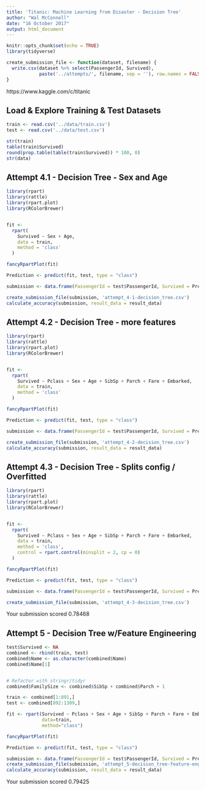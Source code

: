 ```yaml
---
title: 'Titanic: Machine Learning from Disaster - Decision Tree'
author: "Wal McConnell"
date: "16 October 2017"
output: html_document
---
```


```r
knitr::opts_chunk$set(echo = TRUE)
library(tidyverse)

create_submission_file <- function(dataset, filename) {
  write.csv(dataset %>% select(PassengerId, Survived), 
            paste('../attempts/', filename, sep = ''), row.names = FALSE)
}

```

https://www.kaggle.com/c/titanic


## Load & Explore Training & Test Datasets

```r

train <- read.csv('../data/train.csv')
test <- read.csv('../data/test.csv')

str(train)
table(train$Survived)
round(prop.table(table(train$Survived)) * 100, 0)
str(data)
```

## Attempt 4.1 - Decision Tree - Sex and Age

```r

library(rpart)
library(rattle)
library(rpart.plot)
library(RColorBrewer)


fit <-
  rpart(
    Survived ~ Sex + Age,
    data = train,
    method = 'class'
  )

fancyRpartPlot(fit)

Prediction <- predict(fit, test, type = "class")

submission <- data.frame(PassengerId = test$PassengerId, Survived = Prediction)

create_submission_file(submission, 'attempt_4-1-decision_tree.csv')
calculate_accuracy(submission, result_data = result_data)

```


## Attempt 4.2 - Decision Tree - more features

```r

library(rpart)
library(rattle)
library(rpart.plot)
library(RColorBrewer)


fit <-
  rpart(
    Survived ~ Pclass + Sex + Age + SibSp + Parch + Fare + Embarked,
    data = train,
    method = 'class'
  )

fancyRpartPlot(fit)

Prediction <- predict(fit, test, type = "class")

submission <- data.frame(PassengerId = test$PassengerId, Survived = Prediction)

create_submission_file(submission, 'attempt_4-2-decision_tree.csv')
calculate_accuracy(submission, result_data = result_data)
```



## Attempt 4.3 - Decision Tree - Splits config / Overfitted

```r

library(rpart)
library(rattle)
library(rpart.plot)
library(RColorBrewer)


fit <-
  rpart(
    Survived ~ Pclass + Sex + Age + SibSp + Parch + Fare + Embarked,
    data = train,
    method = 'class',
    control = rpart.control(minsplit = 2, cp = 0)
  )

fancyRpartPlot(fit)

Prediction <- predict(fit, test, type = "class")

submission <- data.frame(PassengerId = test$PassengerId, Survived = Prediction)

create_submission_file(submission, 'attempt_4-3-decision_tree.csv')

```
Your submission scored 0.78468


## Attempt 5 - Decision Tree w/Feature Engineering

```r
test$Survived <- NA
combined <- rbind(train, test)
combined$Name <- as.character(combined$Name)
combined$Name[1]


# Refactor with stringr/tidyr
combined$FamilySize <- combined$SibSp + combined$Parch + 1

train <- combined[1:891,]
test <- combined[892:1309,]

fit <- rpart(Survived ~ Pclass + Sex + Age + SibSp + Parch + Fare + Embarked + FamilySize,
             data=train, 
             method="class")

fancyRpartPlot(fit)

Prediction <- predict(fit, test, type = "class")

submission <- data.frame(PassengerId = test$PassengerId, Survived = Prediction)
create_submission_file(submission, 'attempt_5-decision_tree-feature-engineering.csv')
calculate_accuracy(submission, result_data = result_data)
```

Your submission scored 0.79425
